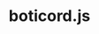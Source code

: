 ---
title: boticord.js
description: Основная документация по библиотеке Boticord.js
slug: /sdk/boticord.js
---